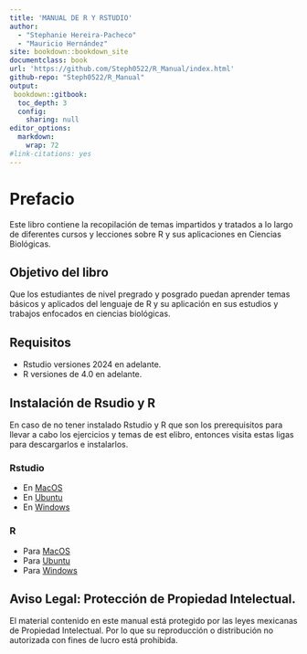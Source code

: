 ---
title: 'MANUAL DE R Y RSTUDIO'
author:
  - "Stephanie Hereira-Pacheco"
  - "Mauricio Hernández"
site: bookdown::bookdown_site
documentclass: book
url: 'https://github.com/Steph0522/R_Manual/index.html'
github-repo: "Steph0522/R_Manual"
output:
 bookdown::gitbook:
  toc_depth: 3 
  config:
    sharing: null
editor_options: 
  markdown: 
    wrap: 72
#link-citations: yes
---



#  Prefacio {-}

Este libro contiene la recopilación de temas impartidos y tratados a lo largo de diferentes cursos y lecciones sobre R y sus aplicaciones en Ciencias Biológicas. 


## Objetivo del libro

Que los estudiantes de nivel pregrado y posgrado puedan aprender temas básicos y aplicados del lenguaje de R y su aplicación en sus estudios y trabajos enfocados en ciencias biológicas.


## **Requisitos**

- Rstudio versiones 2024 en adelante.
- R versiones de 4.0 en adelante.

## Instalación de Rsudio y R

En caso de no tener instalado Rstudio y R que son los prerequisitos para llevar a cabo los ejercicios y temas de est elibro, entonces visita estas ligas para descargarlos e instalarlos.


### Rstudio

- En [MacOS](https://download1.rstudio.org/electron/macos/RStudio-2024.12.1-563.dmg)
- En [Ubuntu](https://download1.rstudio.org/electron/jammy/amd64/rstudio-2024.12.1-563-amd64.deb)
- En [Windows](https://download1.rstudio.org/electron/windows/RStudio-2024.12.1-563.exe)

### R

- Para [MacOS](https://cran.r-project.org/bin/macosx/)
- Para [Ubuntu](https://cran.r-project.org/bin/linux/ubuntu/)
- Para [Windows](https://cran.r-project.org/bin/windows/base/)


## Aviso Legal: Protección de Propiedad Intelectual.

El material contenido en este manual está protegido por las leyes mexicanas de Propiedad Intelectual. Por lo que su reproducción o distribución no autorizada con fines de lucro está prohibida.